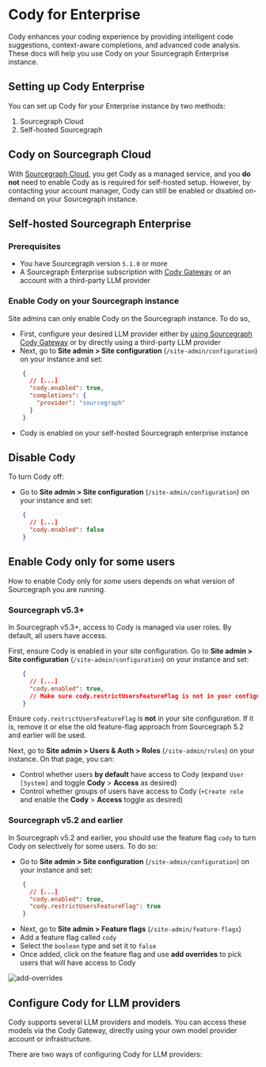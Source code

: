 # Cody for Enterprise

<p className="subtitle">Cody enhances your coding experience by providing intelligent code suggestions, context-aware completions, and advanced code analysis. These docs will help you use Cody on your Sourcegraph Enterprise instance.</p>

<LinkCards>
   <LinkCard href="https://sourcegraph.com/contact/request-info" imgSrc="https://storage.googleapis.com/sourcegraph-assets/Docs/sg-new-logo.svg" imgAlt="Cody Enterprise" title="Cody Enterprise" description="Get in touch with our team to try Cody for Sourcegraph Enterprise." />
</LinkCards>

## Setting up Cody Enterprise

You can set up Cody for your Enterprise instance by two methods:

1. Sourcegraph Cloud
2. Self-hosted Sourcegraph

## Cody on Sourcegraph Cloud

With [Sourcegraph Cloud](/cloud/), you get Cody as a managed service, and you **do not** need to enable Cody as is required for self-hosted setup. However, by contacting your account manager, Cody can still be enabled or disabled on-demand on your Sourcegraph instance.

## Self-hosted Sourcegraph Enterprise

### Prerequisites

- You have Sourcegraph version `5.1.0` or more
- A Sourcegraph Enterprise subscription with [Cody Gateway](/cody/core-concepts/cody-gateway) or an account with a third-party LLM provider

### Enable Cody on your Sourcegraph instance

Site admins can only enable Cody on the Sourcegraph instance. To do so,

- First, configure your desired LLM provider either by [using Sourcegraph Cody Gateway](/cody/core-concepts/cody-gateway) or by directly using a third-party LLM provider
- Next, go to **Site admin > Site configuration** (`/site-admin/configuration`) on your instance and set:

```json
    {
      // [...]
      "cody.enabled": true,
      "completions": {
        "provider": "sourcegraph"
      }
    }
```

- Cody is enabled on your self-hosted Sourcegraph enterprise instance

## Disable Cody

To turn Cody off:

- Go to **Site admin > Site configuration** (`/site-admin/configuration`) on your instance and set:

```json
    {
      // [...]
      "cody.enabled": false
    }
```

## Enable Cody only for some users

How to enable Cody only for _some_ users depends on what version of Sourcegraph you are running.

### Sourcegraph v5.3+

In Sourcegraph v5.3+, access to Cody is managed via user roles. By default, all users have access.

First, ensure Cody is enabled in your site configuration. Go to **Site admin > Site configuration** (`/site-admin/configuration`) on your instance and set:

```json
    {
      // [...]
      "cody.enabled": true,
      // Make sure cody.restrictUsersFeatureFlag is not in your configuration! If it is, remove it.
    }
```

<Callout type="info"> Ensure `cody.restrictUsersFeatureFlag` is **not** in your site configuration. If it is, remove it or else the old feature-flag approach from Sourcegraph 5.2 and earlier will be used.</Callout>

Next, go to **Site admin > Users & Auth > Roles** (`/site-admin/roles`) on your instance. On that page, you can:

- Control whether users **by default** have access to Cody (expand `User [System]` and toggle **Cody** > **Access** as desired)
- Control whether groups of users have access to Cody (`+Create role` and enable the **Cody** > **Access** toggle as desired)

### Sourcegraph v5.2 and earlier

In Sourcegraph v5.2 and earlier, you should use the feature flag `cody` to turn Cody on selectively for some users. To do so:

- Go to **Site admin > Site configuration** (`/site-admin/configuration`) on your instance and set:

```json
    {
      // [...]
      "cody.enabled": true,
      "cody.restrictUsersFeatureFlag": true
    }
```

- Next, go to **Site admin > Feature flags** (`/site-admin/feature-flags`)
- Add a feature flag called `cody`
- Select the `boolean` type and set it to `false`
- Once added, click on the feature flag and use **add overrides** to pick users that will have access to Cody

![add-overrides](https://user-images.githubusercontent.com/25070988/235454594-9f1a6b27-6882-44d9-be32-258d6c244880.png)

## Configure Cody for LLM providers

Cody supports several LLM providers and models. You can access these models via the Cody Gateway, directly using your own model provider account or infrastructure.

There are two ways of configuring Cody for LLM providers:

<QuickLinks>

<QuickLink title="Completions" icon='lightbulb' href="/cody/enterprise/completions-configuration" description="How to configure Cody using the completions." />

<QuickLink title="Model Configuration" icon='installation' href="/cody/enterprise/model-configuration" description="How to configure Cody using the model configuration." />

</QuickLinks>
